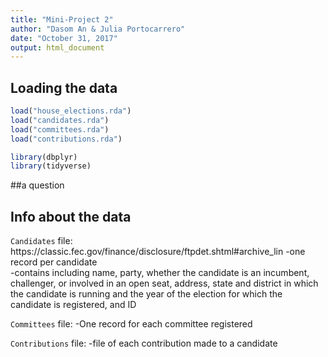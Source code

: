 ```yaml
---
title: "Mini-Project 2"
author: "Dasom An & Julia Portocarrero"
date: "October 31, 2017"
output: html_document
---
```



## Loading the data


```r
load("house_elections.rda")
load("candidates.rda")
load("committees.rda")
load("contributions.rda")
```

```r
library(dbplyr)
library(tidyverse)
```


##a question

## Info about the data

`Candidates` file:   https://classic.fec.gov/finance/disclosure/ftpdet.shtml#archive_lin
-one record per candidate  
-contains including name, party, whether the candidate is an incumbent, challenger, or involved in an open seat, address, state and district in which the candidate is running and the year of the election for which the candidate is registered, and ID

`Committees` file: 
-One record for each committee registered

`Contributions` file: 
-file of each contribution made to a candidate


